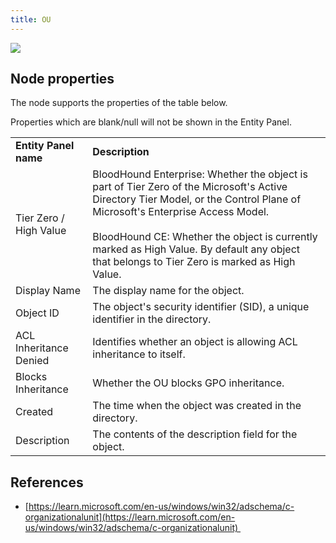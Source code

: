 ```yaml
---
title: OU
---
```


<Frame>
  <img src="/hc/article_attachments/18246479746331.png"/>
</Frame>


## Node properties

The node supports the properties of the table below.

<Note>
Properties which are blank/null will not be shown in the Entity Panel.
</Note>

|     |     |
| --- | --- |
| **Entity Panel name** | **Description** |
| Tier Zero / High Value | BloodHound Enterprise: Whether the object is part of Tier Zero of the Microsoft's Active Directory Tier Model, or the Control Plane of Microsoft's Enterprise Access Model.  <br/>  <br/>BloodHound CE: Whether the object is currently marked as High Value. By default any object that belongs to Tier Zero is marked as High Value. |
| Display Name | The display name for the object. |
| Object ID | The object's security identifier (SID), a unique identifier in the directory. |
| ACL Inheritance Denied | Identifies whether an object is allowing ACL inheritance to itself. |
| Blocks Inheritance | Whether the OU blocks GPO inheritance. |
| Created | The time when the object was created in the directory. |
| Description | The contents of the description field for the object. |

## References

* [https://learn.microsoft.com/en-us/windows/win32/adschema/c-organizationalunit](https://learn.microsoft.com/en-us/windows/win32/adschema/c-organizationalunit) 
